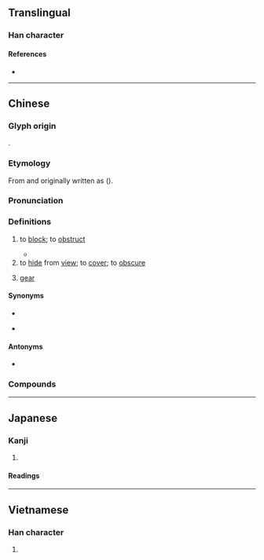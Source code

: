 {{also|挡}}
{{character info}}
==Translingual==

===Han character===
{{Han char|rn=64|rad=手|as=13|sn=16|four=59066|canj=QFBW|ids=⿰扌當}}

====References====
* {{Han ref|kx=0458.110|dkj=12802|dj=0807.020|hdz=31968.030|uh=64CB|ud=25803|bh=BED7|bd=48855}}

----

==Chinese==
{{zh-forms|s=挡|alt=攩}}

===Glyph origin===
{{Han etym}}
{{Han compound|手|alt1=扌|當|ls=ic|ls2=psc|c1=s|c2=p|t1=hand|t2=}}.

===Etymology===
From {{och-l|當|id=1|to have the value of; to be equal of; to face; vis-à-vis; to match}} and originally written as {{lang|zh|當}} ({{zh-ref|Wang, 1982}}).

===Pronunciation===
{{zh-pron
|m=dǎng,dàng,2nb=literary
|ma=Zh-dang.ogg
|m_note=dàng - only used in {{zh-l|*摒擋}} and {{zh-l|*搭擋}}
|c=dong2,dong3
|c-t=ong2,dong2
|c-t_note=ong2 - “to block”; dong2 - “gear”
|h=pfs=tóng;gd=dong3
|md=dáung/dōng
|mn=ml:tóng/tòng
|mn_note=tóng - literary; tòng - vernacular (俗)
|mn-t=dang3/deng3
|mn-t_note=dang3 - literary; deng3 - vernacular (only used in {{zh-l|*摒擋}})
|w=2taan
|mc=y
|oc=y
|cat=v,n
}}

===Definitions===
{{zh-hanzi}}

# to [[block]]; to [[obstruct]]
#: {{zh-x|擋 住 去路|to block the way}}
#: {{zh-x|搵 嘢 擋 住 啲 雨|find something to protect oneself from (''lit. '''block off''''') the rain|C}}
#* {{zh-x|^玄-德 苦 擋，^雲-長{cháng} 不 依，只 領 五-百 校{jiào}刀手 而 去。||ref=Sanguo Yanyi}}
# to [[hide]] from [[view]]; to [[cover]]; to [[obscure]]
# {{lb|zh|automotives}} [[gear]]
#: {{zh-x|二擋|second '''gear'''}}
#: {{zh-x|手動擋|manual '''transmission'''}}
#: {{zh-x|跳擋|to pop out of '''gear'''; to skip a '''gear''' when shifting}}

====Synonyms====
* {{s|to block}}
{{zh-syn-saurus|阻礙}}
* {{s|to hide from view}}
{{zh-syn-saurus|遮蔽}}

====Antonyms====
* {{s|to block}}
{{zh-ant-saurus|阻礙}}

===Compounds===
{{zh-der|大擋手的|單擋|抵擋|擋土牆|擋風|擋風玻璃|擋住|擋箭牌|擋不住|排擋|擋子|擋頭陣|攔擋|擋雨|擋修|擋搶|擋路|擋口|擋手|擋駕|擋油牆|擋橫兒|橫攔豎擋|擋一水|擋人牌|擋禦|這個擋口|阻擋|遮擋|遮風擋雨|跳擋}}

{{zh-cat|Elementary}}

----

==Japanese==

===Kanji===
{{ja-kanji|grade=|rs=手13}}

# {{rfdef|ja|sort=手13}}

====Readings====
{{ja-readings
|goon=とう<たう
|kanon=とう<たう
|kun=さ-ける
}}

----

==Vietnamese==

===Han character===
{{vi-readings|reading=đương, đáng|rs=手13}}

# {{rfdef|vi|sort=手13}}